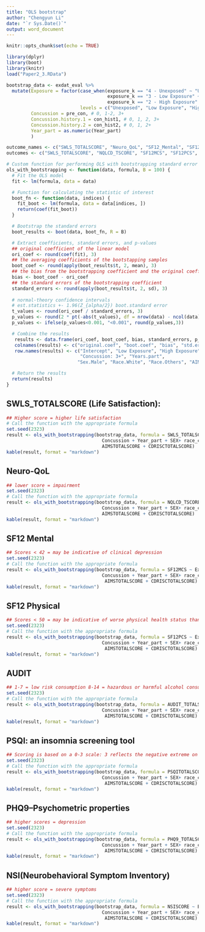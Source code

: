 ---
title: "OLS bootstrap"
author: "Chengyun Li"
date: "`r Sys.Date()`"
output: word_document
---

```{r setup, include=FALSE}
knitr::opts_chunk$set(echo = TRUE)
```

```{r, include=FALSE}
library(dplyr)
library(boot)
library(knitr)
load("Paper2_3.RData")
```

```{r, include=FALSE}
bootstrap_data <- exdat_eval %>%
  mutate(Exposure = factor(case_when(exposure_k == "4 - Unexposed" ~ "Unexposed",
                                     exposure_k == "3 - Low Exposure" ~ "Low Exposure",
                                     exposure_k == "2 - High Exposure" ~ "High Exposure"), 
                           levels = c("Unexposed", "Low Exposure", "High Exposure")),
         Concussion = pre_con, # 0, 1-2, 3+
         Concussion.history.1 = con_hist1, # 0, 1, 2, 3+
         Concussion.history.2 = con_hist2, # 0, 1, 2+
         Year_part = as.numeric(Year_part)
         )

outcome_names <- c("SWLS_TOTALSCORE", "Neuro_QoL", "SF12_Mental", "SF12_Physical", "AUDIT", "PSQI(insomnia)", "PHQ9(Psychometric)", "NSI(Neurobehavioral)")
outcomes <- c("SWLS_TOTALSCORE", "NQLCD_TSCORE", "SF12MCS", "SF12PCS", "AUDIT_TOTALSCORE", "PSQITOTALSCORE", "PHQ9_TOTALSCORE", "NSISCORE")
```

```{r}
# Custom function for performing OLS with bootstrapping standard error
ols_with_bootstrapping <- function(data, formula, B = 100) {
  # Fit the OLS model
  fit <- lm(formula, data = data)

  # Function for calculating the statistic of interest
  boot_fn <- function(data, indices) {
    fit_boot <- lm(formula, data = data[indices, ])
    return(coef(fit_boot))
  }

  # Bootstrap the standard errors
  boot_results <- boot(data, boot_fn, R = B)

  # Extract coefficients, standard errors, and p-values
  ## original coefficient of the linear model
  ori_coef <- round(coef(fit), 3)
  ## the averaging coefficients of the bootstapping samples
  boot_coef <- round(apply(boot_results$t, 2, mean), 3)
  ## the bias from the bootstrapping coefficient and the original coefficient
  bias <- boot_coef - ori_coef 
  ## the standard errors of the bootstrapping coefficient
  standard_errors <- round(apply(boot_results$t, 2, sd), 3)
  
  # normal-theory confidence intervals 
  # est.statistics +- 1.96(Z_{alpha/2}) boot.standard error
  t_values <- round(ori_coef / standard_errors, 3)
  p_values <- round(2 * pt(-abs(t_values), df = nrow(data) - ncol(data)), 4)
  p_values <- ifelse(p_values<0.001, "<0.001", round(p_values,3))

  # Combine the results
   results <- data.frame(ori_coef, boot_coef, bias, standard_errors, p_values)
   colnames(results) <- c("original.coef", "boot.coef", "bias", "std.error", "p-value")
   row.names(results) <- c("Intercept", "Low Exposure", "High Exposure", "Concussion: 1-2",
                           "Concussion: 3+", "Years.part",
                          "Sex.Male", "Race.White", "Race.Others", "AIMS", "CDRS")

  # Return the results
  return(results)
}
```

## SWLS_TOTALSCORE (Life Satisfaction):  
```{r SWLS_TOTALSCORE}
## Higher score = higher life satisfaction
# Call the function with the appropriate formula
set.seed(2323)
result <- ols_with_bootstrapping(bootstrap_data, formula = SWLS_TOTALSCORE ~ Exposure +
                                   Concussion + Year_part + SEX+ race_c + 
                                   AIMSTOTALSCORE + CDRISCTOTALSCORE)
kable(result, format = "markdown")
```

## Neuro-QoL
```{r NQLCD_TSCORE}
## lower score = impairment
set.seed(2323)
# Call the function with the appropriate formula
result <- ols_with_bootstrapping(bootstrap_data, formula = NQLCD_TSCORE ~ Exposure +
                                   Concussion + Year_part + SEX+ race_c + 
                                   AIMSTOTALSCORE + CDRISCTOTALSCORE)
kable(result, format = "markdown")
```

## SF12 Mental
```{r SF12MCS}
## Scores < 42 = may be indicative of clinical depression 
set.seed(2323)
# Call the function with the appropriate formula
result <- ols_with_bootstrapping(bootstrap_data, formula = SF12MCS ~ Exposure + 
                                   Concussion + Year_part + SEX+ race_c + 
                                    AIMSTOTALSCORE + CDRISCTOTALSCORE)
kable(result, format = "markdown")
```

## SF12 Physical
```{r SF12PCS}
## Scores < 50 = may be indicative of worse physical health status than the US general population
set.seed(2323)
# Call the function with the appropriate formula
result <- ols_with_bootstrapping(bootstrap_data, formula = SF12PCS ~ Exposure + 
                                   Concussion + Year_part + SEX+ race_c + 
                                    AIMSTOTALSCORE + CDRISCTOTALSCORE)
kable(result, format = "markdown")
```

## AUDIT
```{r AUDIT_TOTALSCORE}
## 1-7 = low risk consumption 8-14 = hazardous or harmful alcohol consumption >15 = likelihood of alcohol dependence
set.seed(2323)
# Call the function with the appropriate formula
result <- ols_with_bootstrapping(bootstrap_data, formula = AUDIT_TOTALSCORE ~ Exposure + 
                                   Concussion + Year_part + SEX+ race_c + 
                                    AIMSTOTALSCORE + CDRISCTOTALSCORE)
kable(result, format = "markdown")
```

## PSQI: an insomnia screening tool
```{r PSQITOTALSCORE}
## Scoring is based on a 0-3 scale: 3 reflects the negative extreme on the Likert Scale.
set.seed(2323)
# Call the function with the appropriate formula
result <- ols_with_bootstrapping(bootstrap_data, formula = PSQITOTALSCORE ~ Exposure + 
                                   Concussion + Year_part + SEX+ race_c + 
                                    AIMSTOTALSCORE + CDRISCTOTALSCORE)
kable(result, format = "markdown")
```

## PHQ9--Psychometric properties
```{r PHQ9_TOTALSCORE}
## higher scores = depression
set.seed(2323)
# Call the function with the appropriate formula
result <- ols_with_bootstrapping(bootstrap_data, formula = PHQ9_TOTALSCORE ~ Exposure + 
                                   Concussion + Year_part + SEX+ race_c + 
                                    AIMSTOTALSCORE + CDRISCTOTALSCORE)
kable(result, format = "markdown")
```

## NSI(Neurobehavioral Symptom Inventory)
```{r NSISCORE}
## higher score = severe symptoms
set.seed(2323)
# Call the function with the appropriate formula
result <- ols_with_bootstrapping(bootstrap_data, formula = NSISCORE ~ Exposure + 
                                   Concussion + Year_part + SEX+ race_c + 
                                    AIMSTOTALSCORE + CDRISCTOTALSCORE)
kable(result, format = "markdown")
```